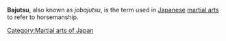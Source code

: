 '''Bajutsu''', also known as ''jobajutsu'', is the term used in [[Japan]]ese [[martial arts]] to refer to horsemanship.


{{ma-stub}}
[[Category:Martial arts of Japan]]